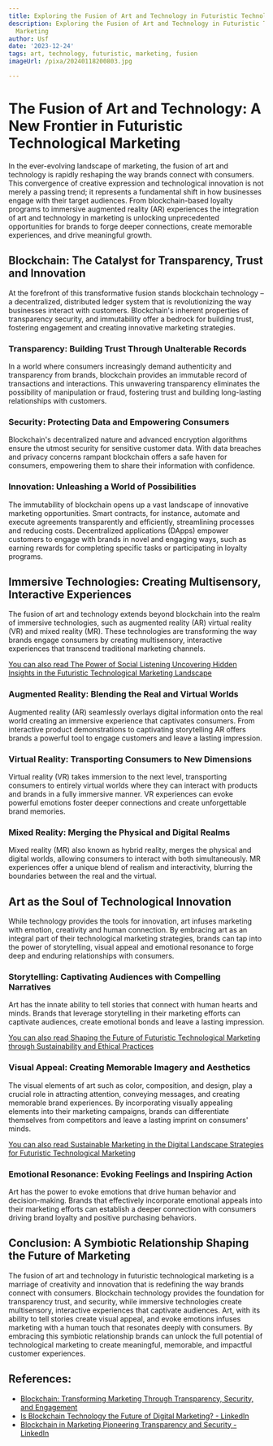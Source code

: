 ```yaml
---
title: Exploring the Fusion of Art and Technology in Futuristic Technological Marketing
description: Exploring the Fusion of Art and Technology in Futuristic Technological
  Marketing
author: Usf
date: '2023-12-24'
tags: art, technology, futuristic, marketing, fusion
imageUrl: /pixa/20240118200803.jpg

---
```

# The Fusion of  Art and Technology: A New Frontier in Futuristic Technological Marketing

In the ever-evolving landscape of marketing, the  fusion of art and technology is rapidly  reshaping  the way  brands connect with consumers. This convergence of  creative expression and technological innovation is not merely a  passing trend; it represents a fundamental shift in  how businesses engage  with their target audiences. From blockchain-based loyalty  programs to immersive augmented reality (AR) experiences the  integration of art and  technology in marketing is unlocking unprecedented opportunities for  brands to forge  deeper connections, create memorable experiences,  and drive meaningful growth.

## Blockchain: The Catalyst for Transparency,  Trust and Innovation

At  the forefront of this transformative fusion stands blockchain technology – a decentralized, distributed ledger system that is revolutionizing the way businesses interact with customers. Blockchain's inherent  properties of transparency security,  and  immutability offer a bedrock for building trust, fostering engagement and creating innovative marketing strategies.

### Transparency: Building Trust Through Unalterable Records

In a world  where consumers increasingly demand authenticity and transparency from brands, blockchain provides an immutable record of  transactions and interactions. This unwavering transparency eliminates the possibility of manipulation or fraud, fostering trust and building long-lasting relationships with customers.

### Security: Protecting Data and Empowering Consumers

Blockchain's decentralized nature and advanced  encryption algorithms ensure  the utmost security for sensitive customer data. With data breaches and privacy concerns rampant blockchain  offers a safe haven for consumers, empowering  them to  share their information with confidence.

### Innovation: Unleashing  a World of  Possibilities

The  immutability of blockchain opens up a vast landscape of innovative marketing  opportunities. Smart  contracts, for  instance, automate and execute agreements transparently  and efficiently, streamlining  processes and reducing costs. Decentralized applications (DApps)  empower customers to engage with brands in novel and engaging ways,  such  as earning rewards  for completing specific tasks or participating in loyalty programs.

## Immersive Technologies: Creating  Multisensory, Interactive Experiences

The fusion of art and technology extends beyond blockchain into the realm of immersive technologies, such as augmented reality (AR) virtual reality (VR) and mixed  reality (MR). These technologies  are transforming the way brands engage consumers by creating multisensory, interactive experiences that transcend traditional  marketing channels.

[You can also read The Power of Social Listening Uncovering  Hidden Insights in the Futuristic Technological Marketing Landscape](The%20Power%20of%20Social%20Listening%20Uncovering%20Hidden%20Insights%20in%20the%20Futuristic%20Technological%20Marketing%20Landscape)


### Augmented Reality: Blending the Real and Virtual Worlds

Augmented reality (AR) seamlessly  overlays digital information onto the real world creating an immersive experience that captivates consumers. From interactive product demonstrations to captivating storytelling AR offers brands a powerful tool to engage customers and leave a lasting  impression.

### Virtual Reality: Transporting Consumers to New Dimensions

Virtual reality (VR) takes immersion  to the next level,  transporting consumers to entirely virtual worlds where they can interact with  products and brands in a  fully immersive manner. VR experiences can evoke powerful emotions foster  deeper connections and create unforgettable brand memories.

### Mixed Reality: Merging the Physical and Digital Realms

Mixed reality (MR)  also known as hybrid reality, merges the physical  and digital worlds, allowing consumers to interact with both simultaneously. MR experiences offer a unique blend of realism and interactivity,  blurring the boundaries between the real  and the virtual.

## Art as the Soul of Technological Innovation

While technology provides the tools for innovation, art infuses marketing with  emotion, creativity and human connection. By embracing art as an integral part of their technological marketing strategies, brands can tap into the power of storytelling, visual appeal and emotional resonance to forge deep and enduring relationships with consumers.

### Storytelling: Captivating Audiences with Compelling Narratives

Art has the innate ability to tell stories that  connect  with human hearts and minds. Brands that leverage storytelling in their marketing efforts can captivate audiences, create  emotional bonds and leave a lasting impression.

[You can also read Shaping the Future of Futuristic Technological Marketing through Sustainability and Ethical Practices](Shaping%20the%20Future%20of%20Futuristic%20Technological%20Marketing%20through%20Sustainability%20and%20Ethical%20Practices)


### Visual Appeal: Creating Memorable Imagery and Aesthetics

The  visual elements of art such as color, composition,  and design, play a crucial role in attracting attention, conveying messages, and creating memorable brand experiences. By incorporating visually appealing elements into their marketing campaigns, brands can differentiate themselves from competitors  and leave a lasting imprint on consumers'  minds.

[You  can also read Sustainable Marketing  in the Digital  Landscape Strategies for Futuristic Technological Marketing](Sustainable%20Marketing%20in%20the%20Digital%20Landscape%20Strategies%20for%20Futuristic%20Technological%20Marketing)


### Emotional Resonance: Evoking Feelings and Inspiring Action

Art has the power  to evoke  emotions  that drive  human behavior and decision-making. Brands that effectively incorporate emotional appeals into  their marketing efforts can establish a deeper connection with consumers driving brand loyalty  and positive purchasing behaviors.

##  Conclusion: A Symbiotic  Relationship Shaping the Future of Marketing

The fusion of art and  technology in futuristic technological marketing is  a marriage of creativity and innovation that is redefining  the way brands connect  with consumers. Blockchain technology provides the  foundation for transparency trust, and  security, while immersive technologies create multisensory, interactive experiences that captivate audiences.  Art, with its ability to tell stories create visual appeal, and evoke emotions  infuses marketing with a human touch that resonates deeply with consumers. By embracing this symbiotic relationship brands can unlock the full potential of technological marketing to create meaningful, memorable, and impactful customer experiences.

## References:
- [Blockchain: Transforming Marketing Through Transparency, Security, and Engagement](https://blog.adrianalacyconsulting.com/blockchain-transforming-marketing-through-transparency-security-and-engagement/)
- [Is Blockchain Technology the Future of Digital Marketing? - LinkedIn](https://www.linkedin.com/pulse/blockchain-technology-future-digital-marketing-deuglo-ngfjf)
- [Blockchain in Marketing Pioneering Transparency and Security - LinkedIn](https://www.linkedin.com/pulse/blockchain-marketing-pioneering-transparency-security-sharad-koche-fllbf?trk=article-ssr-frontend-pulse_more-articles_related-content-card)
